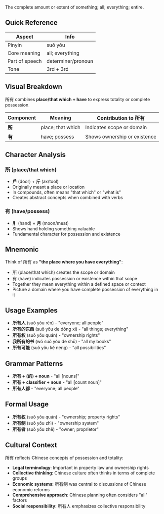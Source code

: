 The complete amount or extent of something; all; everything; entire.

## Quick Reference

| Aspect         | Info               |
| -------------- | ------------------ |
| Pinyin         | suǒ yǒu            |
| Core meaning   | all; everything    |
| Part of speech | determiner/pronoun |
| Tone           | 3rd + 3rd          |

## Visual Breakdown

所有 combines **place/that which + have** to express totality or complete possession.

| Component | Meaning           | Contribution to 所有         |
| --------- | ----------------- | ---------------------------- |
| **所**    | place; that which | Indicates scope or domain    |
| **有**    | have; possess     | Shows ownership or existence |

## Character Analysis

### 所 (place/that which)

- **戶** (door) + **斤** (ax/tool)
- Originally meant a place or location
- In compounds, often means "that which" or "what is"
- Creates abstract concepts when combined with verbs

### 有 (have/possess)

- **⺼** (hand) + **月** (moon/meat)
- Shows hand holding something valuable
- Fundamental character for possession and existence

## Mnemonic

Think of 所有 as **"the place where you have everything"**:

- 所 (place/that which) creates the scope or domain
- 有 (have) indicates possession or existence within that scope
- Together they mean everything within a defined space or context
- Picture a domain where you have complete possession of everything in it

## Usage Examples

- **所有人** (suǒ yǒu rén) - "everyone; all people"
- **所有的东西** (suǒ yǒu de dōng xi) - "all things; everything"
- **所有权** (suǒ yǒu quán) - "ownership rights"
- **我所有的书** (wǒ suǒ yǒu de shū) - "all my books"
- **所有可能** (suǒ yǒu kě néng) - "all possibilities"

## Grammar Patterns

- **所有 + (的) + noun** - "all [nouns]"
- **所有 + classifier + noun** - "all [count noun]"
- **所有人都** - "everyone; all people"

## Formal Usage

- **所有权** (suǒ yǒu quán) - "ownership; property rights"
- **所有制** (suǒ yǒu zhì) - "ownership system"
- **所有者** (suǒ yǒu zhě) - "owner; proprietor"

## Cultural Context

所有 reflects Chinese concepts of possession and totality:

- **Legal terminology**: Important in property law and ownership rights
- **Collective thinking**: Chinese culture often thinks in terms of complete groups
- **Economic systems**: 所有制 was central to discussions of Chinese economic reforms
- **Comprehensive approach**: Chinese planning often considers "all" factors
- **Social responsibility**: 所有人 emphasizes collective responsibility
